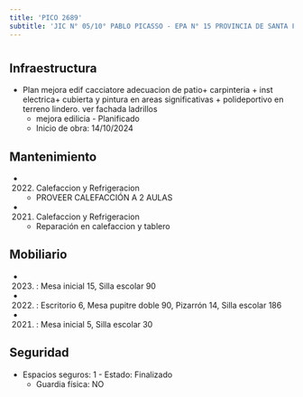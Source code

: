 ```yaml
---
title: 'PICO 2689'
subtitle: 'JIC N° 05/10° PABLO PICASSO - EPA N° 15 PROVINCIA DE SANTA FE - EPC N° 15 PROVINCIA DE SANTA FE'
---
```


#
## Infraestructura

* Plan mejora edif cacciatore adecuacion de patio+ carpinteria  + inst electrica+  cubierta y pintura en areas significativas + polideportivo en terreno lindero. ver fachada ladrillos 
    + mejora edilicia - Planificado 
    + Inicio de obra: 14/10/2024 






## Mantenimiento

*  (2022) Calefaccion y Refrigeracion 
    + PROVEER CALEFACCIÓN A 2 AULAS

*  (2021) Calefaccion y Refrigeracion 
    + Reparación en calefaccion y tablero





## Mobiliario

*  (2023) : Mesa inicial 15, Silla escolar 90 

*  (2022) : Escritorio 6, Mesa pupitre doble 90, Pizarrón 14, Silla escolar 186 

*  (2021) : Mesa inicial 5, Silla escolar 30 





## Seguridad

*  Espacios seguros: 1 - Estado: Finalizado 
    + Guardia física: NO



